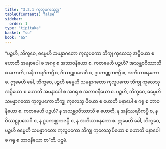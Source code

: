 ```yaml
---
title: "3.2.1 ကုလူပကသုတ္တ"
tableOfContents: false
sidebar:
  order: 1
type: "tipitaka"
basket: "su"
book: "a5"
---
```



<DynamicBreadcrumb />

<Division number="111" book="a5" e="ch" v="16" p="120">

<Paragraph number="663" book="a5">
“ပဉ္စဟိ, ဘိက္ခဝေ, ဓမ္မေဟိ သမန္နာဂတော ကုလူပကော ဘိက္ခု ကုလေသု အပ္ပိယော စ ဟောတိ အမနာပေါ စ အဂရု စ အဘာဝနီယော စ. ကတမေဟိ ပဉ္စဟိ? အသန္ထဝဝိဿာသီ စ ဟောတိ, အနိဿရဝိကပ္ပီ စ, ဝိဿဋ္ဌုပသေဝီ စ, ဥပကဏ္ဏကဇပ္ပီ စ, အတိယာစနကော စ. ဣမေဟိ ခေါ, ဘိက္ခဝေ, ပဉ္စဟိ ဓမ္မေဟိ သမန္နာဂတော ကုလူပကော ဘိက္ခု ကုလေသု အပ္ပိယော စ ဟောတိ အမနာပေါ စ အဂရု စ အဘာဝနီယော စ.
</Paragraph>

<Paragraph number="664" book="a5">
ပဉ္စဟိ, ဘိက္ခဝေ, ဓမ္မေဟိ သမန္နာဂတော ကုလူပကော ဘိက္ခု ကုလေသု ပိယော စ ဟောတိ မနာပေါ စ ဂရု စ ဘာဝနီယော စ. ကတမေဟိ ပဉ္စဟိ? န အသန္ထဝဝိဿာသီ စ ဟောတိ, န အနိဿရဝိကပ္ပီ စ, န ဝိဿဋ္ဌုပသေဝီ စ, န ဥပကဏ္ဏကဇပ္ပီ စ, န အတိယာစနကော စ. ဣမေဟိ ခေါ, ဘိက္ခဝေ, ပဉ္စဟိ ဓမ္မေဟိ သမန္နာဂတော ကုလူပကော ဘိက္ခု ကုလေသု ပိယော စ ဟောတိ မနာပေါ စ ဂရု စ ဘာဝနီယော စာ”တိ.

</Paragraph>
</Division>

<Paragraph number="665" type="center" book="a5">
ပဌမံ.
</Paragraph>